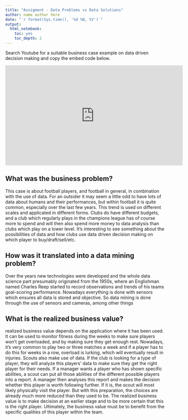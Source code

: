 ```yaml
---
title: "Assigment - Data Problems vs Data Solutions"
author: name author here
date: "`r format(Sys.time(), '%d %B, %Y')`"
output:
  html_notebook:
    toc: yes
    toc_depth: 2
---
```


Search Youtube for a suitable business case example on data driven decision making and copy the embed code below.

<iframe width="560" height="315" src="https://www.youtube.com/watch?v=lLcXH_4rwr4" frameborder="0" allow="accelerometer; autoplay; clipboard-write; encrypted-media; gyroscope; picture-in-picture" allowfullscreen></iframe>


## What was the business problem?

This case is about football players, and football in general, in combination with the use of data. For an outsider it may seem a little odd to have lots of data about humans and their performances, but within football it is quite common, especially over the last few years. This trend is used on different scales and applicated in different forms. Clubs do have different budgets, and a club which regularly plays in the champions league has of course more to spend and will then also spend more money to data analysis than clubs which play on a lower level.
It’s interesting to see something about the possibilities of data and how clubs use data driven decision making on which player to buy/draft/sell/etc.

## How was it translated into a data mining problem?

Over the years new technologies were developed and the whole data science part presumably originated from the 1950s, where an Englishman named Charles Reep started to record observations and trends of his teams goal-scoring performance. 
Nowadays everything is done with sensors which ensures all data is stored and objective. 
So data mining is done through the use of sensors and cameras, among other things 

## What is the realized business value?

 realized business value depends on the application where it has been used. 
It can be used to monitor fitness during the weeks to make sure players won’t get overloaded, and by making sure they get enough rest. 
Nowadays, it’s very common to play two or three matches a week and if a player has to do this for weeks in a row, overload is lurking, which will eventually result in injuries. 
Scouts also make use of data. 
If the club is looking for a type of player, they will analyze this players’ data to make sure they get the right player for their needs. 
If a manager wants a player who has shown specific abilities, a scout can put all those abilities of the different possible players into a report. 
A manager then analyses this report and makes the decision whether this player is worth following further. 
If it is, the scout will most likely physically visit the player. 
But with this preparation, the choices are already much more reduced than they used to be. 
The realized business value is to make decision at an earlier stage and to be more certain that this is the right player. 
Ultimately, the business value must be to benefit from the specific qualities of this player within the team.  
